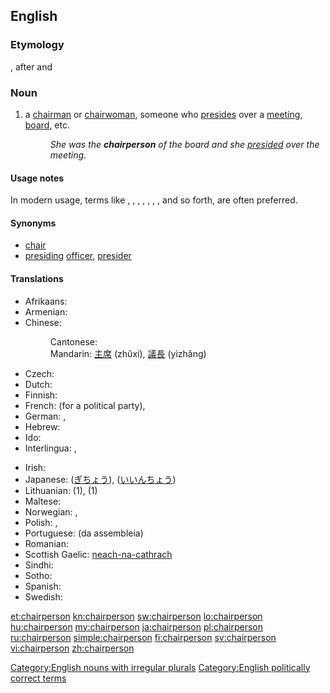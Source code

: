 ==English==

===Etymology===
{{compound|chair|person}}, after {{term|chairman}} and {{term|chairwoman}}

===Noun===
{{en-noun|pl2=chairpeople}}

# a [[chairman]] or [[chairwoman]], someone who [[preside]]s over a [[meeting]], [[board]], etc.
#: ''She was the '''chairperson''' of the board and she [[preside]]d over the meeting''.

====Usage notes====
In modern usage, terms like {{term|chair}}, {{term|moderator}}, {{term|coordinator}}, {{term|presiding}} {{term|officer}}, {{term|group}} {{term|leader}}, {{term|head}}, {{term|facilitator}}, and so forth, are often preferred.

====Synonyms====
* [[chair]]
* [[presiding]] [[officer]], [[presider]]

====Translations====
{{trans-top|a person who presides over a meeting, a board}}
* Afrikaans: {{t-|af|voorsitter}}
* Armenian: {{t-|hy|նախագահ|tr=naxagah}}
* Chinese:
*: Cantonese: {{tø|yue|主席|tr=zyu2 zik6|sc=Hani}} {{tø|yue|議長|tr=ji5 zoeng2|sc=Hani}}
*: Mandarin: [[主席]] (zhǔxí), [[議長]] (yìzhǎng)
* Czech: {{t+|cs|předseda|m}}
* Dutch: {{t+|nl|voorzitter|m}}
* Finnish: {{t+|fi|puheenjohtaja}}
* French: {{t+|fr|secrétaire général}} (for a political party), {{t+|fr|président|m}}
* German: {{t+|de|Vorsitzender|m}}, {{t+|de|Vorsitzende|f}}
* Hebrew: {{t-|he|יושב-ראש|m|tr=yoshev-rosh}}
* Ido: {{t+|io|prezidanto}}
* Interlingua: {{t-|ia|presidente}}, {{t-|ia|chairman}}
{{trans-mid}}
* Irish: {{t-|ga|cathaoirleach|m}}
* Japanese: {{t+|ja|議長|tr=gichō}} ([[ぎちょう]]), {{t-|ja|委員長|tr=iinchō}} ([[いいんちょう]])
* Lithuanian: {{t-|lt|pirmininkas|m}} (1), {{t-|lt|pirmininkė|f}} (1)
* Maltese: {{t-|mt|ċermen}}
* Norwegian: {{t-|no|styreformann}}, {{t-|no|møteleder}}
* Polish: {{t+|pl|przewodniczący|m}},  {{t-|pl|osoba przewodnicząca|f}}
* Portuguese: {{t+|pt|presidente}} (da assembleia)
* Romanian: {{t-|ro|director}}
* Scottish Gaelic: [[neach-na-cathrach]] {{m|f}}
* Sindhi: {{t+|sd|نِشِستمان|sc=Arab}}
* Sotho: {{t-|st|modulasetulo}}
* Spanish: {{t+|es|presidente}}
* Swedish: {{t+|sv|ordförande}}
{{trans-bottom}}

[[Category:English nouns with irregular plurals]]
[[Category:English politically correct terms]]

[[et:chairperson]]
[[kn:chairperson]]
[[sw:chairperson]]
[[lo:chairperson]]
[[hu:chairperson]]
[[my:chairperson]]
[[ja:chairperson]]
[[pl:chairperson]]
[[ru:chairperson]]
[[simple:chairperson]]
[[fi:chairperson]]
[[sv:chairperson]]
[[vi:chairperson]]
[[zh:chairperson]]
